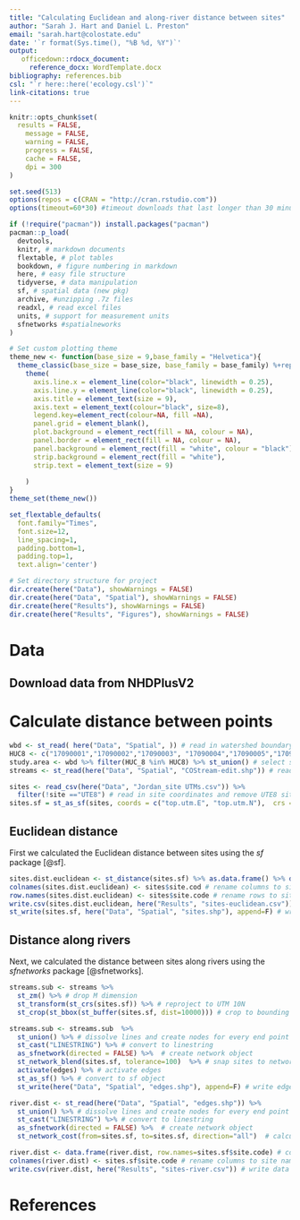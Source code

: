 ```yaml
---
title: "Calculating Euclidean and along-river distance between sites"
author: "Sarah J. Hart and Daniel L. Preston"
email: "sarah.hart@colostate.edu"
date: '`r format(Sys.time(), "%B %d, %Y")`'
output: 
   officedown::rdocx_document:
     reference_docx: WordTemplate.docx
bibliography: references.bib
csl: "`r here::here('ecology.csl')`"
link-citations: true
---
```


```r
knitr::opts_chunk$set(
  results = FALSE,
	message = FALSE,
	warning = FALSE,
	progress = FALSE,
	cache = FALSE,
	dpi = 300
)

set.seed(513)
options(repos = c(CRAN = "http://cran.rstudio.com"))
options(timeout=60*30) #timeout downloads that last longer than 30 minutes

if (!require("pacman")) install.packages("pacman")
pacman::p_load(
  devtools,
  knitr, # markdown documents
  flextable, # plot tables
  bookdown, # figure numbering in markdown
  here, # easy file structure
  tidyverse, # data manipulation
  sf, # spatial data (new pkg)
  archive, #unzipping .7z files
  readxl, # read excel files
  units, # support for measurement units
  sfnetworks #spatialneworks
)

# Set custom plotting theme
theme_new <- function(base_size = 9,base_family = "Helvetica"){
  theme_classic(base_size = base_size, base_family = base_family) %+replace%
    theme(
      axis.line.x = element_line(color="black", linewidth = 0.25),
      axis.line.y = element_line(color="black", linewidth = 0.25),
      axis.title = element_text(size = 9),
      axis.text = element_text(colour="black", size=8),
      legend.key=element_rect(colour=NA, fill =NA),
      panel.grid = element_blank(),   
      plot.background = element_rect(fill = NA, colour = NA),
      panel.border = element_rect(fill = NA, colour = NA),
      panel.background = element_rect(fill = "white", colour = "black"), 
      strip.background = element_rect(fill = "white"),
      strip.text = element_text(size = 9)
      
    )
}
theme_set(theme_new())

set_flextable_defaults(
  font.family="Times", 
  font.size=12,
  line_spacing=1,
  padding.bottom=1,
  padding.top=1,
  text.align='center')

# Set directory structure for project
dir.create(here("Data"), showWarnings = FALSE)
dir.create(here("Data", "Spatial"), showWarnings = FALSE)
dir.create(here("Results"), showWarnings = FALSE)
dir.create(here("Results", "Figures"), showWarnings = FALSE)
```

# Data

## Download data from NHDPlusV2

# Calculate distance between points

```r
wbd <- st_read( here("Data", "Spatial", )) # read in watershed boundary data
HUC8 <- c("17090001","17090002","17090003", "17090004","17090005","17090006", "17090007") # HUC8 codes for study area
study.area <- wbd %>% filter(HUC_8 %in% HUC8) %>% st_union() # select study area and union watersheds
streams <- st_read(here("Data", "Spatial", "COStream-edit.shp")) # read in NHDPlusV2 streams data

sites <- read_csv(here("Data", "Jordan_site UTMs.csv")) %>% 
  filter(!site =="UTE8") # read in site coordinates and remove UTE8 site (it is not in the study area)
sites.sf = st_as_sf(sites, coords = c("top.utm.E", "top.utm.N"),  crs = 32613) 
```

## Euclidean distance

First we calculated the Euclidean distance between sites using the *sf* package [@sf].

```r
sites.dist.euclidean <- st_distance(sites.sf) %>% as.data.frame() %>% drop_units() # calculate euclidean distance between sites in meters and drop units so that data can be saved as csv
colnames(sites.dist.euclidean) <- sites$site.cod # rename columns to site names
row.names(sites.dist.euclidean) <- sites$site.code # rename rows to site names
write.csv(sites.dist.euclidean, here("Results", "sites-euclidean.csv")) # write data to csv file 
st_write(sites.sf, here("Data", "Spatial", "sites.shp"), append=F) # write data to shapefile for visualization
```

## Distance along rivers

Next, we calculated the distance between sites along rivers using the *sfnetworks* package [@sfnetworks].

```r
streams.sub <- streams %>% 
  st_zm() %>% # drop M dimension
  st_transform(st_crs(sites.sf)) %>% # reproject to UTM 10N
  st_crop(st_bbox(st_buffer(sites.sf, dist=10000))) # crop to bounding box of sites

streams.sub <- streams.sub  %>% 
  st_union() %>% # dissolve lines and create nodes for every end point and intersection point
  st_cast("LINESTRING") %>% # convert to linestring
  as_sfnetwork(directed = FALSE) %>%  # create network object 
  st_network_blend(sites.sf, tolerance=100)  %>% # snap sites to network
  activate(edges) %>% # activate edges
  st_as_sf() %>% # convert to sf object
  st_write(here("Data", "Spatial", "edges.shp"), append=F) # write edges to file for visualization

river.dist <- st_read(here("Data", "Spatial", "edges.shp")) %>% 
  st_union() %>% # dissolve lines and create nodes for every end point and intersection point
  st_cast("LINESTRING") %>% # convert to linestring
  as_sfnetwork(directed = FALSE) %>%  # create network object
  st_network_cost(from=sites.sf, to=sites.sf, direction="all")  # calculate distance along rivers between sites

river.dist <- data.frame(river.dist, row.names=sites.sf$site.code) # convert to data frame
colnames(river.dist) <- sites.sf$site.code # rename columns to site names
write.csv(river.dist, here("Results", "sites-river.csv")) # write data to csv file
```

# References
